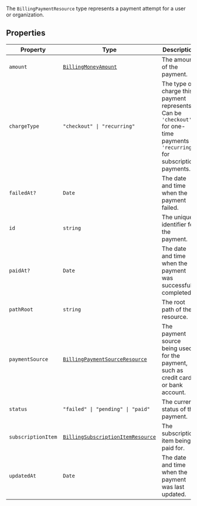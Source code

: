 The `BillingPaymentResource` type represents a payment attempt for a user or organization.

## Properties

| Property                                         | Type                                                                        | Description                                                                                                                       |
| ------------------------------------------------ | --------------------------------------------------------------------------- | --------------------------------------------------------------------------------------------------------------------------------- |
| <a id="amount"></a> `amount`                     | [`BillingMoneyAmount`](billing-money-amount.mdx)                            | The amount of the payment.                                                                                                        |
| <a id="chargetype"></a> `chargeType`             | <code>"checkout" \| "recurring"</code>                                      | The type of charge this payment represents. Can be `'checkout'` for one-time payments or `'recurring'` for subscription payments. |
| <a id="failedat"></a> `failedAt?`                | `Date`                                                                      | The date and time when the payment failed.                                                                                        |
| <a id="id"></a> `id`                             | `string`                                                                    | The unique identifier for the payment.                                                                                            |
| <a id="paidat"></a> `paidAt?`                    | `Date`                                                                      | The date and time when the payment was successfully completed.                                                                    |
| <a id="pathroot"></a> `pathRoot`                 | `string`                                                                    | The root path of the resource.                                                                                                    |
| <a id="paymentsource"></a> `paymentSource`       | [`BillingPaymentSourceResource`](billing-payment-source-resource.mdx)       | The payment source being used for the payment, such as credit card or bank account.                                               |
| <a id="status"></a> `status`                     | <code>"failed" \| "pending" \| "paid"</code>                                | The current status of the payment.                                                                                                |
| <a id="subscriptionitem"></a> `subscriptionItem` | [`BillingSubscriptionItemResource`](billing-subscription-item-resource.mdx) | The subscription item being paid for.                                                                                             |
| <a id="updatedat"></a> `updatedAt`               | `Date`                                                                      | The date and time when the payment was last updated.                                                                              |
